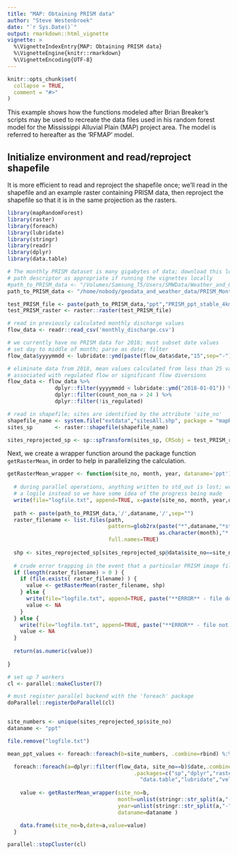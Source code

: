 ```yaml
---
title: "MAP: Obtaining PRISM data"
author: "Steve Westenbroek"
date: "`r Sys.Date()`"
output: rmarkdown::html_vignette
vignette: >
  %\VignetteIndexEntry{MAP: Obtaining PRISM data}
  %\VignetteEngine{knitr::rmarkdown}
  %\VignetteEncoding{UTF-8}
---
```


```r
knitr::opts_chunk$set(
  collapse = TRUE,
  comment = "#>"
)
```

This example shows how the functions modeled after Brian Breaker's scripts may be used to recreate the data files used in his random forest model for the Mississippi Alluvial Plain (MAP) project area. The model is referred to hereafter as the 'RFMAP' model.

## Initialize environment and read/reproject shapefile

It is more efficient to read and reproject the shapefile once; we'll read in the shapefile and an example raster containing PRISM data, then reproject the shapefile so that it is in the same projection as the rasters.

```r
library(mapRandomForest)
library(raster)
library(foreach)
library(lubridate)
library(stringr)
library(readr)
library(dplyr)
library(data.table)

# The monthly PRISM dataset is many gigabytes of data; download this locally and change the
# path descriptor as appropriate if running the vignettes locally
#path_to_PRISM_data <- "/Volumes/Samsung_T5/Users/SMWData/Weather_and_GIS/PRISM_Monthly_4k"
path_to_PRISM_data <- "/home/nobody/geodata_and_weather_data/PRISM_Monthly_4k"

test_PRISM_file <- paste(path_to_PRISM_data,"ppt","PRISM_ppt_stable_4kmM2_1896_bil.bil",sep="/")
test_PRISM_raster <- raster::raster(test_PRISM_file)

# read in previously calculated monthly discharge values
flow_data <- readr::read_csv('monthly_discharge.csv')

# we currently have no PRISM data for 2018; must subset date values
# set day to middle of month; parse as date; filter
flow_data$yyyymmdd <- lubridate::ymd(paste(flow_data$date,"15",sep="-"))

# eliminate data from 2018, mean values calculated from less than 25 values, or values
# associated with regulated flow or significant flow diversions
flow_data <- flow_data %>% 
               dplyr::filter(yyyymmdd < lubridate::ymd("2018-01-01")) %>%
               dplyr::filter(count_non_na > 24 ) %>%
               dplyr::filter(!is_regulated)

# read in shapefile; sites are identified by the attribute 'site_no'
shapefile_name <- system.file("extdata","sitesAll.shp", package = "mapRandomForest")
sites_sp       <- raster::shapefile(shapefile_name)

sites_reprojected_sp <- sp::spTransform(sites_sp, CRSobj = test_PRISM_raster@crs)

```


Next, we create a wrapper function around the package function `getRasterMean`, in order to help in parallelizing the calculation.

```r

getRasterMean_wrapper <- function(site_no, month, year, dataname='ppt') {
  
  # during parallel operations, anything written to std_out is lost; write to 
  # a logile instead so we have some idea of the progress being made
  write(file="logfile.txt", append=TRUE, x=paste(site_no, month, year,dataname))
  
  path <- paste(path_to_PRISM_data,'/',dataname,'/',sep="")
  raster_filename <- list.files(path, 
                                pattern=glob2rx(paste("*",dataname,"*stable*",as.character(year),
                                                as.character(month),"*.bil",sep="")),
                                full.names=TRUE)
  
  shp <- sites_reprojected_sp[sites_reprojected_sp@data$site_no==site_no, ]
  
  # crude error trapping in the event that a particular PRISM image file cannot be found
  if (length(raster_filename) > 0 ) {
    if (file.exists( raster_filename) ) {
      value <- getRasterMean(raster_filename, shp)
    } else {
      write(file="logfile.txt", append=TRUE, paste("**ERROR** - file doesn't exist:", raster_filename))
      value <- NA
    }
  } else {
    write(file="logfile.txt", append=TRUE, paste("**ERROR** - file not found:", raster_filename))
    value <- NA
  }  
  
  return(as.numeric(value))
  
}


```


```r

# set up 7 workers
cl <- parallel::makeCluster(7)

# must register parallel backend with the 'foreach' package
doParallel::registerDoParallel(cl)


site_numbers <- unique(sites_reprojected_sp$site_no)
dataname <- "ppt"

file.remove("logfile.txt")

mean_ppt_values <- foreach::foreach(b=site_numbers, .combine=rbind) %:%

  foreach::foreach(a=dplyr::filter(flow_data, site_no==b)$date,.combine=rbind,
                                        .packages=c("sp","dplyr","raster","stringr",
                                          "data.table","lubridate","velox","mapRandomForest")) %dopar% {
    
    value <- getRasterMean_wrapper(site_no=b, 
                                   month=unlist(stringr::str_split(a,"-"))[2],
                                   year=unlist(stringr::str_split(a,"-"))[1],
                                   dataname=dataname )

    data.frame(site_no=b,date=a,value=value)
  }

parallel::stopCluster(cl)


```
